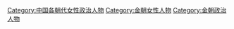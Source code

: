 [[Category:中国各朝代女性政治人物|Category:中国各朝代女性政治人物]]
[[Category:金朝女性人物|Category:金朝女性人物]]
[[Category:金朝政治人物|Category:金朝政治人物]]
